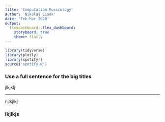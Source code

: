 ```yaml
---
title: 'Computation Musicology'
author: 'Nikolaj Lisek'
date: 'Feb-Mar 2020'
output:
  flexdashboard::flex_dashboard:
    storyboard: true
    theme: flatly
---
```

   
```r
library(tidyverse)
library(plotly)
library(spotifyr)
source('spotify.R')
```

### Use a full sentence for the big titles

jlkjklj

*** 

njlkjlkj

### lkjlkjs

